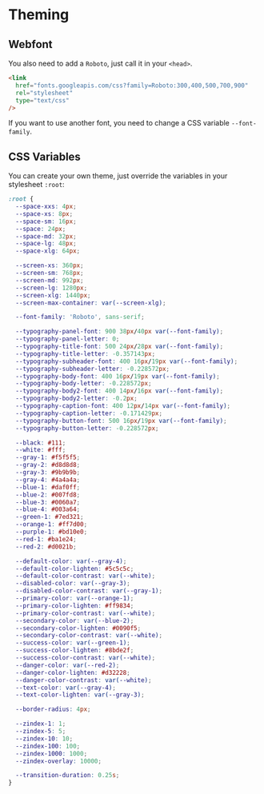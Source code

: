 
<Meta title="Getting Started|Usage/Theming" />

# Theming

## Webfont

You also need to add a `Roboto`, just call it in your `<head>`.

```html
<link
  href="fonts.googleapis.com/css?family=Roboto:300,400,500,700,900"
  rel="stylesheet"
  type="text/css"
/>
```

If you want to use another font, you need to change a CSS variable `--font-family`.

## CSS Variables

You can create your own theme, just override the variables in your stylesheet `:root`:

```css
:root {
  --space-xxs: 4px;
  --space-xs: 8px;
  --space-sm: 16px;
  --space: 24px;
  --space-md: 32px;
  --space-lg: 48px;
  --space-xlg: 64px;

  --screen-xs: 360px;
  --screen-sm: 768px;
  --screen-md: 992px;
  --screen-lg: 1280px;
  --screen-xlg: 1440px;
  --screen-max-container: var(--screen-xlg);

  --font-family: 'Roboto', sans-serif;

  --typography-panel-font: 900 38px/40px var(--font-family);
  --typography-panel-letter: 0;
  --typography-title-font: 500 24px/28px var(--font-family);
  --typography-title-letter: -0.357143px;
  --typography-subheader-font: 400 16px/19px var(--font-family);
  --typography-subheader-letter: -0.228572px;
  --typography-body-font: 400 16px/19px var(--font-family);
  --typography-body-letter: -0.228572px;
  --typography-body2-font: 400 14px/16px var(--font-family);
  --typography-body2-letter: -0.2px;
  --typography-caption-font: 400 12px/14px var(--font-family);
  --typography-caption-letter: -0.171429px;
  --typography-button-font: 500 16px/19px var(--font-family);
  --typography-button-letter: -0.228572px;

  --black: #111;
  --white: #fff;
  --gray-1: #f5f5f5;
  --gray-2: #d8d8d8;
  --gray-3: #9b9b9b;
  --gray-4: #4a4a4a;
  --blue-1: #daf0ff;
  --blue-2: #007fd8;
  --blue-3: #0060a7;
  --blue-4: #003a64;
  --green-1: #7ed321;
  --orange-1: #ff7d00;
  --purple-1: #bd10e0;
  --red-1: #ba1e24;
  --red-2: #d0021b;

  --default-color: var(--gray-4);
  --default-color-lighten: #5c5c5c;
  --default-color-contrast: var(--white);
  --disabled-color: var(--gray-3);
  --disabled-color-contrast: var(--gray-1);
  --primary-color: var(--orange-1);
  --primary-color-lighten: #ff9834;
  --primary-color-contrast: var(--white);
  --secondary-color: var(--blue-2);
  --secondary-color-lighten: #0090f5;
  --secondary-color-contrast: var(--white);
  --success-color: var(--green-1);
  --success-color-lighten: #8bde2f;
  --success-color-contrast: var(--white);
  --danger-color: var(--red-2);
  --danger-color-lighten: #d32228;
  --danger-color-contrast: var(--white);
  --text-color: var(--gray-4);
  --text-color-lighten: var(--gray-3);

  --border-radius: 4px;

  --zindex-1: 1;
  --zindex-5: 5;
  --zindex-10: 10;
  --zindex-100: 100;
  --zindex-1000: 1000;
  --zindex-overlay: 10000;

  --transition-duration: 0.25s;
}
```
